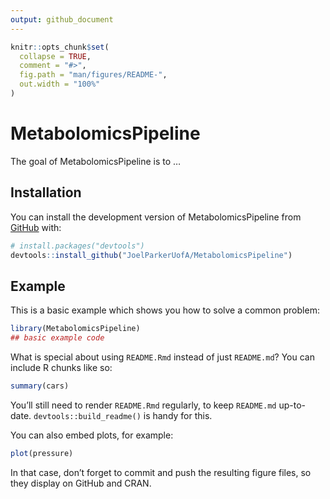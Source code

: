 ```yaml
---
output: github_document
---
```


<!-- README.md is generated from README.Rmd. Please edit that file -->

```r
knitr::opts_chunk$set(
  collapse = TRUE,
  comment = "#>",
  fig.path = "man/figures/README-",
  out.width = "100%"
)
```

# MetabolomicsPipeline

<!-- badges: start -->
<!-- badges: end -->

The goal of MetabolomicsPipeline is to ...

## Installation

You can install the development version of MetabolomicsPipeline from [GitHub](https://github.com/) with:

``` r
# install.packages("devtools")
devtools::install_github("JoelParkerUofA/MetabolomicsPipeline")
```

## Example

This is a basic example which shows you how to solve a common problem:

```r
library(MetabolomicsPipeline)
## basic example code
```

What is special about using `README.Rmd` instead of just `README.md`? You can include R chunks like so:

```r
summary(cars)
```

You'll still need to render `README.Rmd` regularly, to keep `README.md` up-to-date. `devtools::build_readme()` is handy for this.

You can also embed plots, for example:

```r
plot(pressure)
```

In that case, don't forget to commit and push the resulting figure files, so they display on GitHub and CRAN.
